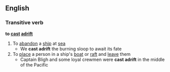 ==English==
===Transitive verb===
'''to [[cast]] [[adrift]]'''
#To [[abandon]] a [[ship]] at [[sea]]
#* We '''cast adrift''' the burning sloop to await its fate
#To [[place]] a person in a ship's [[boat]] or [[raft]] and [[leave]] them
#* Captain Bligh and some loyal crewmen were '''cast adrift''' in the middle of the Pacific